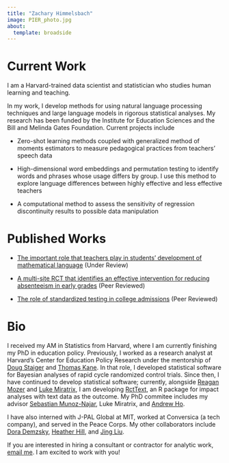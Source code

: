 ```yaml
---
title: "Zachary Himmelsbach"
image: PIER_photo.jpg
about:
  template: broadside
---
```


# Current Work

I am a Harvard-trained data scientist and statistician who studies human learning and teaching.

In my work, I develop methods for using natural language processing techniques and large language models in rigorous statistical analyses. My research has been funded by the Institute for Education Sciences and the Bill and Melinda Gates Foundation. Current projects include

-   Zero-shot learning methods coupled with generalized method of moments estimators to measure pedagogical practices from teachers' speech data

-   High-dimensional word embeddings and permutation testing to identify words and phrases whose usage differs by group. I use this method to explore language differences between highly effective and less effective teachers

-   A computational method to assess the sensitivity of regression discontinuity results to possible data manipulation

# Published Works  

-   [The important role that teachers play in students' development of mathematical language](https://www.edworkingpapers.com/sites/default/files/ai23-855.pdf) (Under Review)

-   [A multi-site RCT that identifies an effective intervention for reducing absenteeism in early grades](https://www.tandfonline.com/doi/abs/10.1080/19345747.2021.1992812?src=) (Peer Reviewed)

-   [The role of standardized testing in college admissions](https://onlinelibrary.wiley.com/doi/10.1111/emip.12449) (Peer Reviewed)

# Bio

I received my AM in Statistics from Harvard, where I am currently finishing my PhD in education policy. Previously, I worked as a research analyst at Harvard's Center for Education Policy Research under the mentorship of [Doug Staiger](https://sites.dartmouth.edu/dstaiger/) and [Thomas Kane](https://www.gse.harvard.edu/directory/faculty/thomas-kane). In that role, I developed statistical software for Bayesian analyses of rapid cycle randomized control trials. Since then, I have continued to develop statistical software; currently, alongside [Reagan Mozer](https://www.reaganmozer.com/) and [Luke Miratrix](https://scholar.harvard.edu/lmiratrix/home), I am developing [RctText](https://github.com/reaganmozer/rcttext), an R package for impact analyses with text data as the outcome. My PhD commitee includes my advisor [Sebastian Munoz-Najar](https://www.gse.harvard.edu/directory/faculty/sebastian-munoz-najar-galvez), Luke Miratrix, and [Andrew Ho](https://scholar.harvard.edu/andrewho/home).

I have also interned with J-PAL Global at MIT, worked at Conversica (a tech company), and served in the Peace Corps. My other collaborators include [Dora Demzsky](https://www.dorademszky.com/), [Heather Hill](https://www.gse.harvard.edu/directory/faculty/heather-hill), and [Jing Liu](https://education.umd.edu/directory/jing-liu).

If you are interested in hiring a consultant or contractor for analytic work, [email me](mailto:zacharyhimmelsbach@gmail.com). I am excited to work with you!
